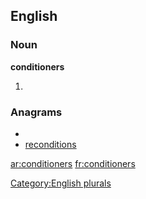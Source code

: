 
==English==

===Noun===
'''conditioners'''

# {{plural of|[[conditioner]]}}

===Anagrams===
* {{alphagram|cdeiinnoorst}}
* [[reconditions#English|reconditions]]


[[Category:English plurals]]

[[ar:conditioners]]
[[fr:conditioners]]